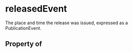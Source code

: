   

# releasedEvent

The place and time the release was issued, expressed as a PublicationEvent.

## Property of



